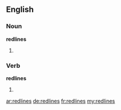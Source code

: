 ==English==

===Noun===
'''redlines'''

# {{plural of|redline}}

===Verb===
'''redlines'''

# {{third-person singular of|[[redline]]}}

[[ar:redlines]]
[[de:redlines]]
[[fr:redlines]]
[[my:redlines]]